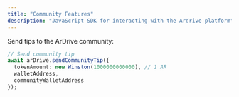 ```yaml
---
title: "Community Features"
description: "JavaScript SDK for interacting with the Ardrive platform"
---
```


Send tips to the ArDrive community:

```typescript
// Send community tip
await arDrive.sendCommunityTip({
  tokenAmount: new Winston(1000000000000), // 1 AR
  walletAddress,
  communityWalletAddress
});
```